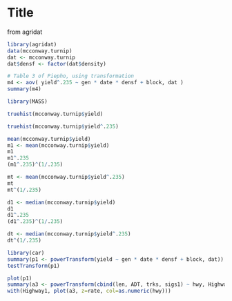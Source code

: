 Title
========================================================

from agridat
```r
library(agridat)
data(mcconway.turnip)
dat <- mcconway.turnip
dat$densf <- factor(dat$density)

# Table 3 of Piepho, using transformation
m4 <- aov( yield^.235 ~ gen * date * densf + block, dat )
summary(m4)
```

```r
library(MASS)
```
```r
truehist(mcconway.turnip$yield)
```
```r
truehist(mcconway.turnip$yield^.235)
```

```r
mean(mcconway.turnip$yield)
m1 <- mean(mcconway.turnip$yield)
m1
m1^.235
(m1^.235)^(1/.235)

mt <- mean(mcconway.turnip$yield^.235)
mt
mt^(1/.235)

d1 <- median(mcconway.turnip$yield)
d1
d1^.235
(d1^.235)^(1/.235)

dt <- median(mcconway.turnip$yield^.235)
dt^(1/.235)
```

```r
library(car)
summary(p1 <- powerTransform(yield ~ gen * date * densf + block, dat))
testTransform(p1)
```



```r
plot(p1)
summary(a3 <- powerTransform(cbind(len, ADT, trks, sigs1) ~ hwy, Highway1))
with(Highway1, plot(a3, z=rate, col=as.numeric(hwy)))
```
